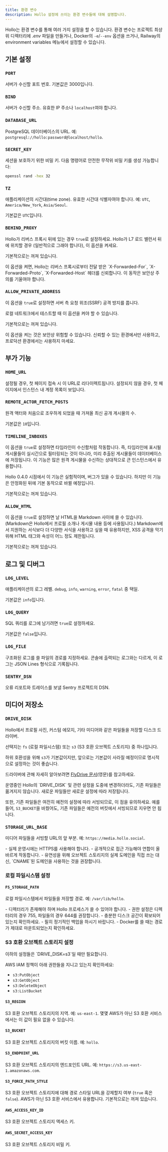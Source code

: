 ```yaml
---
title: 환경 변수
description: Hollo 설정에 쓰이는 환경 변수들에 대해 설명합니다.
---
```



Hollo는 환경 변수를 통해 여러 가지 설정을 할 수 있습니다.
환경 변수는 프로젝트 최상위 디렉터리에 *.env* 파일을 만들거나,
Docker의 `-e`/`--env` 옵션을 쓰거나,
Railway의 environment variables 메뉴에서 설정할 수 있습니다.


기본 설정
---------

### `PORT` <Badge text="선택" /> <Badge text="Railway에서는 안 쓰임" variant="tip" />

서버가 수신할 포트 번호. 기본값은 3000입니다.

### `BIND` <Badge text="선택" /> <Badge text="Railway에서는 안 쓰임" variant="tip" />

서버가 수신할 주소. 유효한 IP 주소나 `localhost`여야 합니다.

### `DATABASE_URL` <Badge text="Railway에서는 안 쓰임" variant="tip" />

PostgreSQL 데이터베이스의 URL. 예: `postgresql://hollo:password@localhost/hollo`.

### `SECRET_KEY` <Badge text="Railway에서는 안 쓰임" variant="tip" />

세션을 보호하기 위한 비밀 키.
다음 명령어로 안전한 무작위 비밀 키를 생성 가능합니다:

~~~~ sh frame="none"
openssl rand -hex 32
~~~~

### `TZ` <Badge text="선택" />

애플리케이션의 시간대(time zone). 유효한 시간대 식별자여야 합니다.
예: `UTC`, `America/New_York`, `Asia/Seoul`.

기본값은 `UTC`입니다.

### `BEHIND_PROXY` <Badge text="선택" /> <Badge text="Railway에서는 안 쓰임" variant="tip" />

Hollo가 리버스 프록시 뒤에 있는 경우 `true`로 설정하세요.
Hollo가 L7 로드 밸런서 뒤에 위치할 경우 (일반적으로 그래야 합니다), 이 옵션을 켜세요.

기본적으로는 꺼져 있습니다.

<Aside>
  이 옵션을 켜면, Hollo는 리버스 프록시로부터 전달 받은 `X-Forwarded-For`,
  `X-Forwarded-Proto`, `X-Forwarded-Host` 헤더를 신뢰합니다.
  이 동작은 보안상 주의를 기울여야 합니다.
</Aside>

### `ALLOW_PRIVATE_ADDRESS` <Badge text="선택" />

이 옵션을 `true`로 설정하면 서버 측 요청 위조(SSRF) 공격 방지를 풉니다.

로컬 네트워크에서 테스트할 때 이 옵션을 켜야 할 수 있습니다.

기본적으로는 꺼져 있습니다.

<Aside>
  이 옵션을 켜는 것은 보안상 위험할 수 있습니다. 신뢰할 수 있는 환경에서만 사용하고,
  프로덕션 환경에서는 사용하지 마세요.
</Aside>


부가 기능
---------

###  `HOME_URL` <Badge text="선택" />

설정될 경우, 첫 페이지 접속 시 이 URL로 리다이렉트됩니다. 설정되지 않을 경우,
첫 페이지에서 인스턴스 내 계정 목록이 보입니다.

### `REMOTE_ACTOR_FETCH_POSTS` <Badge text="선택" />

원격 액터와 처음으로 조우하게 되었을 때 가져올 최신 공개 게시물의 수.

기본값은 `10`입니다.

### `TIMELINE_INBOXES` <Badge text="선택" />

이 옵션을 `true`로 설정하면 타임라인이 수신함처럼 작동합니다. 즉, 타임라인에
표시될 게시물들이 실시간으로 필터링되는 것이 아니라, 미리 추출된 게시물들이
데이터베이스에 저장됩니다. 이 기능은 많은 원격 게시물을 수신하는 상대적으로
큰 인스턴스에서 유용합니다.

Hollo 0.4.0 시점에서 이 기능은 실험적이며, 버그가 있을 수 있습니다. 하지만
이 기능은 안정화된 뒤에 기본 동작으로 바뀔 예정입니다.

기본적으로는 꺼져 있습니다.

### `ALLOW_HTML` <Badge text="선택" />

이 옵션을 `true`로 설정하면 날 HTML을 Markdown 사이에 쓸 수 있습니다.
(Markdown은 Hollo에서 프로필 소개나 게시물 내용 등에 사용됩니다.)
Markdown에서 지원하는 서식보다 더 다양한 서식을 사용하고 싶을 때 유용하지만,
XSS 공격을 막기 위해 HTML 태그와 속성이 어느 정도 제한됩니다.

기본적으로는 꺼져 있습니다.


로그 및 디버그
--------------

### `LOG_LEVEL` <Badge text="선택" />

애플리케이션의 로그 레벨.
`debug`, `info`, `warning`, `error`, `fatal` 중 택일.

기본값은 `info`입니다.

### `LOG_QUERY` <Badge text="선택" />

SQL 쿼리를 로그에 남기려면 `true`로 설정하세요.

기본값은 `false`입니다.

### `LOG_FILE` <Badge text="선택" />

구조화된 로그를 쓸 파일의 경로를 지정하세요.  콘솔에 출력되는 로그와는 다르게,
이 로그는 JSON Lines 형식으로 기록됩니다.

### `SENTRY_DSN` <Badge text="선택" />

오류 리포트와 트레이스를 보낼 Sentry 프로젝트의 DSN.


미디어 저장소
-------------

### `DRIVE_DISK`

Hollo에서 프로필 사진, 커스텀 에모지, 기타 미디어와 같은 파일들을 저장할
디스크 드라이버.

선택지는 `fs` (로컬 파일시스템) 또는 `s3` (S3 호환 오브젝트 스토리지) 중
하나입니다.

하위 호환성을 위해 `s3`가 기본값이지만, 앞으로는 기본값이 사라질 예정이므로
명시적으로 설정하는 것이 좋습니다.

드라이버에 관해 자세히 알아보려면 [FlyDrive 문서][](영문)를 참고하세요.

<Aside type="caution">
  운영중인 Hollo의 `DRIVE_DISK` 및 관련 설정을 도중에 변경하더라도, 기존
  파일들은 옮겨지지 않습니다. 새로운 파일들만 새로운 설정에 따라 저장됩니다.

  또한, 기존 파일들은 여전히 예전의 설정에 따라 서빙되므로, 이 점을 유의하세요.
  예를 들어, `S3_BUCKET`을 바꿨어도, 기존 파일들은 예전의 버킷에서 서빙되므로
  지우면 안 됩니다.
</Aside>

[FlyDrive 문서]: https://flydrive.dev/docs/drive_manager

### `STORAGE_URL_BASE`

미디어 파일들을 서빙할 URL의 앞 부분. 예: `https://media.hollo.social`.

<Aside type="caution">
  - 실제 운영시에는 HTTPS를 사용해야 합니다.
  - 공개적으로 접근 가능해야 연합이 올바르게 작동합니다.
  - 유연성을 위해 오브젝트 스토리지의 실제 도메인을 직접 쓰는 대신, `CNAME`된 도메인을 사용하는
    것을 권장합니다.
</Aside>

### 로컬 파일시스템 설정

#### `FS_STORAGE_PATH` <Badge text="FS 드라이버에서 필수" variant="note" />

로컬 파일시스템에서 파일들을 저장할 경로. 예: `/var/lib/hollo`.

<Aside>
  - 디렉터리가 존재해야 하며 Hollo 프로세스가 쓸 수 있어야 합니다.
  - 권한 설정은 디렉터리의 경우 755, 파일들의 경우 644를 권장합니다.
  - 충분한 디스크 공간이 확보되어 있는지 확인하세요.
  - 필히 정기적인 백업을 하시기 바랍니다.
  - Docker를 쓸 때는 경로가 제대로 마운트되었는지 확인하세요.
</Aside>

### S3 호환 오브젝트 스토리지 설정

<Aside>
  이하의 설정들은 `DRIVE_DISK=s3`일 때만 필요합니다.

  AWS IAM 정책이 아래 권한들을 지니고 있는지 확인하세요:

  - `s3:PutObject`
  - `s3:GetObject`
  - `s3:DeleteObject`
  - `s3:ListBucket`
</Aside>

#### `S3_REGION` <Badge text="S3 드라이버에서 필수" variant="caution" />

S3 호환 오브젝트 스토리지의 지역. 예: `us-east-1`.
몇몇 AWS가 아닌 S3 호환 서비스에서는 이 값이 필요 없을 수 있습니다.

#### `S3_BUCKET` <Badge text="S3 드라이버에서 필수" variant="caution" />

S3 호환 오브젝트 스토리지의 버킷 이름. 예: `hollo`.

#### `S3_ENDPOINT_URL` <Badge text="S3 드라이버에서 필수" variant="caution" />

S3 호환 오브젝트 스토리지의 엔드포인트 URL.
예: `https://s3.us-east-1.amazonaws.com`.

#### `S3_FORCE_PATH_STYLE` <Badge text="선택" />

S3 호환 오브젝트 스토리지에 대해 경로 스타일 URL을 강제할지 여부 (`true` 혹은 `false`).
AWS가 아닌 S3 호환 서비스에서 유용합니다.
기본적으로는 꺼져 있습니다.

#### `AWS_ACCESS_KEY_ID` <Badge text="S3 드라이버에서 필수" variant="caution" />

S3 호환 오브젝트 스토리지 액세스 키.

#### `AWS_SECRET_ACCESS_KEY` <Badge text="S3 드라이버에서 필수" variant="caution" />

S3 호환 오브젝트 스토리지 비밀 키.
